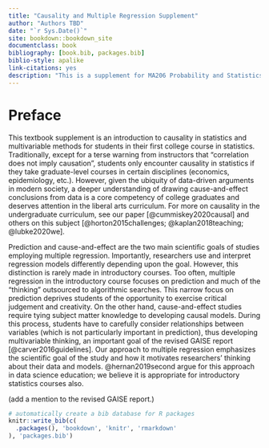 ```yaml
--- 
title: "Causality and Multiple Regression Supplement"
author: "Authors TBD"
date: "`r Sys.Date()`"
site: bookdown::bookdown_site
documentclass: book
bibliography: [book.bib, packages.bib]
biblio-style: apalike
link-citations: yes
description: "This is a supplement for MA206 Probability and Statistics, West Point, NY."
---
```


# Preface {-}

This textbook supplement is an introduction to causality in statistics and multivariable methods for students in their first college course in statistics.  Traditionally, except for a terse warning from instructors that "correlation does not imply causation", students only encounter causality in statistics if they take graduate-level courses in certain disciplines (economics, epidemiology, etc.).  However, given the ubiquity of data-driven arguments in modern society, a deeper understanding of drawing cause-and-effect conclusions from data is a core competency of college graduates and deserves attention in the liberal arts curriculum.  For more on causality in the undergraduate curriculum, see our paper [@cummiskey2020causal] and others on this subject [@horton2015challenges; @kaplan2018teaching; @lubke2020we].  

Prediction and cause-and-effect are the two main scientific goals of studies employing multiple regression.  Importantly, researchers use and interpret regression models differently depending upon the goal.  However, this distinction is rarely made in introductory courses.  Too often, multiple regression in the introductory course focuses on prediction and much of the "thinking" outsourced to algorithmic searches.  This narrow focus on prediction deprives students of the opportunity to exercise critical judgement and creativity.  On the other hand, cause-and-effect studies require tying subject matter knowledge to developing causal models.  During this process, students have to carefully consider relationships between variables (which is not particularly important in prediction), thus developing multivariable thinking, an important goal of the revised GAISE report [@carver2016guidelines].  Our approach to multiple regression emphasizes the scientific goal of the study and how it motivates researchers' thinking about their data and models. @hernan2019second argue for this approach in data science education; we believe it is appropriate for introductory statistics courses also.        

(add a mention to the revised GAISE report.)




```r
# automatically create a bib database for R packages
knitr::write_bib(c(
  .packages(), 'bookdown', 'knitr', 'rmarkdown'
), 'packages.bib')
```